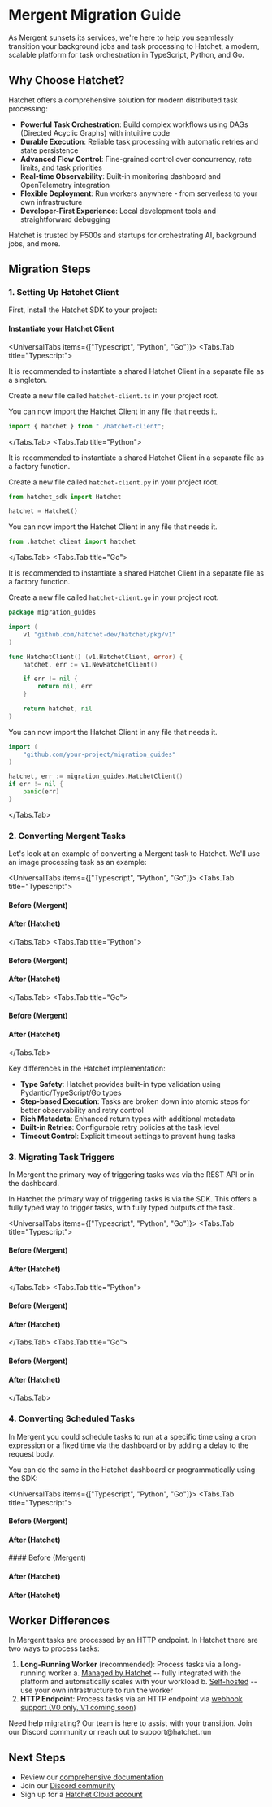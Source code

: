 
# Mergent Migration Guide

As Mergent sunsets its services, we're here to help you seamlessly transition your background jobs and task processing to Hatchet, a modern, scalable platform for task orchestration in TypeScript, Python, and Go.

## Why Choose Hatchet?

Hatchet offers a comprehensive solution for modern distributed task processing:

- **Powerful Task Orchestration**: Build complex workflows using DAGs (Directed Acyclic Graphs) with intuitive code
- **Durable Execution**: Reliable task processing with automatic retries and state persistence
- **Advanced Flow Control**: Fine-grained control over concurrency, rate limits, and task priorities
- **Real-time Observability**: Built-in monitoring dashboard and OpenTelemetry integration
- **Flexible Deployment**: Run workers anywhere - from serverless to your own infrastructure
- **Developer-First Experience**: Local development tools and straightforward debugging

Hatchet is trusted by F500s and startups for orchestrating AI, background jobs, and more.

## Migration Steps

### 1. Setting Up Hatchet Client

First, install the Hatchet SDK to your project:

<InstallCommand withLanguagePicker />

#### Instantiate your Hatchet Client

<UniversalTabs items={["Typescript", "Python", "Go"]}>
<Tabs.Tab title="Typescript">

It is recommended to instantiate a shared Hatchet Client in a separate file as a singleton.

Create a new file called `hatchet-client.ts` in your project root.

<Snippet src={snippets.typescript.hatchet_client.all} />

You can now import the Hatchet Client in any file that needs it.

```typescript copy
import { hatchet } from "./hatchet-client";
```

</Tabs.Tab>
<Tabs.Tab title="Python">

It is recommended to instantiate a shared Hatchet Client in a separate file as a factory function.

Create a new file called `hatchet-client.py` in your project root.

```python copy
from hatchet_sdk import Hatchet

hatchet = Hatchet()
```

You can now import the Hatchet Client in any file that needs it.

```python copy
from .hatchet_client import hatchet
```

</Tabs.Tab>
<Tabs.Tab title="Go">

It is recommended to instantiate a shared Hatchet Client in a separate file as a factory function.

Create a new file called `hatchet-client.go` in your project root.

```go
package migration_guides

import (
	v1 "github.com/hatchet-dev/hatchet/pkg/v1"
)

func HatchetClient() (v1.HatchetClient, error) {
	hatchet, err := v1.NewHatchetClient()

	if err != nil {
		return nil, err
	}

	return hatchet, nil
}
```

You can now import the Hatchet Client in any file that needs it.

```go
import (
	"github.com/your-project/migration_guides"
)

hatchet, err := migration_guides.HatchetClient()
if err != nil {
	panic(err)
}
```

</Tabs.Tab>
</UniversalTabs>

### 2. Converting Mergent Tasks

Let's look at an example of converting a Mergent task to Hatchet. We'll use an image processing task as an example:

<UniversalTabs items={["Typescript", "Python", "Go"]}>
<Tabs.Tab title="Typescript">
#### Before (Mergent)
<Snippet src={snippets.typescript.migration_guides.mergent.before_mergent} />

#### After (Hatchet)

<Snippet src={snippets.typescript.migration_guides.mergent.after_hatchet} />

</Tabs.Tab>
<Tabs.Tab title="Python">
#### Before (Mergent)
<Snippet src={snippets.python.migration_guides.mergent.before_mergent} />

#### After (Hatchet)

<Snippet src={snippets.python.migration_guides.mergent.after_hatchet} />

</Tabs.Tab>
<Tabs.Tab title="Go">
#### Before (Mergent)
<Snippet src={snippets.go.migration_guides.mergent.before_mergent} />

#### After (Hatchet)

<Snippet src={snippets.go.migration_guides.mergent.after_hatchet} />

</Tabs.Tab>
</UniversalTabs>

Key differences in the Hatchet implementation:

- **Type Safety**: Hatchet provides built-in type validation using Pydantic/TypeScript/Go types
- **Step-based Execution**: Tasks are broken down into atomic steps for better observability and retry control
- **Rich Metadata**: Enhanced return types with additional metadata
- **Built-in Retries**: Configurable retry policies at the task level
- **Timeout Control**: Explicit timeout settings to prevent hung tasks

### 3. Migrating Task Triggers

In Mergent the primary way of triggering tasks was via the REST API or in the dashboard.

In Hatchet the primary way of triggering tasks is via the SDK. This offers a fully typed way to trigger tasks, with fully typed outputs of the task.

<UniversalTabs items={["Typescript", "Python", "Go"]}>
<Tabs.Tab title="Typescript">
#### Before (Mergent)

<Snippet src={snippets.typescript.migration_guides.mergent.running_a_task_mergent} />

#### After (Hatchet)

<Snippet src={snippets.typescript.migration_guides.mergent.running_a_task_hatchet} />

</Tabs.Tab>
<Tabs.Tab title="Python">
#### Before (Mergent)
<Snippet src={snippets.python.migration_guides.mergent.running_a_task_mergent} />

#### After (Hatchet)

<Snippet src={snippets.python.migration_guides.mergent.running_a_task_hatchet} />

</Tabs.Tab>
<Tabs.Tab title="Go">
#### Before (Mergent)
<Snippet src={snippets.go.migration_guides.mergent.running_a_task_mergent} />

#### After (Hatchet)

<Snippet src={snippets.go.migration_guides.mergent.running_a_task_hatchet} />

</Tabs.Tab>
</UniversalTabs>

### 4. Converting Scheduled Tasks

In Mergent you could schedule tasks to run at a specific time using a cron expression or a fixed time via the dashboard or by adding a delay to the request body.

You can do the same in the Hatchet dashboard or programmatically using the SDK:

<UniversalTabs items={["Typescript", "Python", "Go"]}>
<Tabs.Tab title="Typescript">
#### Before (Mergent)
<Snippet src={snippets.typescript.migration_guides.mergent.scheduling_tasks_mergent} />

#### After (Hatchet)

<Snippet src={snippets.typescript.migration_guides.mergent.scheduling_tasks_hatchet} />
</Tabs.Tab>
<Tabs.Tab title="Python">
#### Before (Mergent)
<Snippet src={snippets.python.migration_guides.mergent.scheduling_tasks_mergent} />

#### After (Hatchet)

<Snippet src={snippets.python.migration_guides.mergent.scheduling_tasks_hatchet} />
</Tabs.Tab>
<Tabs.Tab title="Go">

#### After (Hatchet)

<Snippet src={snippets.go.migration_guides.mergent.scheduling_tasks_hatchet} />
</Tabs.Tab>
</UniversalTabs>

## Worker Differences

In Mergent tasks are processed by an HTTP endpoint. In Hatchet there are two ways to process tasks:

1. **Long-Running Worker** (recommended): Process tasks via a long-running worker
   a. [Managed by Hatchet](../home/compute) -- fully integrated with the platform and automatically scales with your workload
   b. [Self-hosted](../home/workers) -- use your own infrastructure to run the worker
2. **HTTP Endpoint**: Process tasks via an HTTP endpoint via [webhook support (V0 only, V1 coming soon)](https://v0-docs.hatchet.run/home/features/webhooks)

<Callout type="info">
  Need help migrating? Our team is here to assist with your transition. Join our
  Discord community or reach out to support@hatchet.run
</Callout>

## Next Steps

- Review our [comprehensive documentation](../home/workers)
- Join our [Discord community](https://hatchet.run/discord)
- Sign up for a [Hatchet Cloud account](https://cloud.onhatchet.run/)
